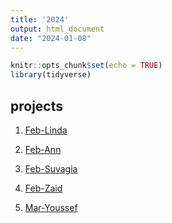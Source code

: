 ```yaml
---
title: '2024'
output: html_document
date: "2024-01-08"
---
```

```r
knitr::opts_chunk$set(echo = TRUE)
library(tidyverse)
```

## projects

1. [Feb-Linda](2024_0201_Linda.html)

2. [Feb-Ann](2024_0202_Ann.html)

3. [Feb-Suvagia](2024_0203_Suvagia.html)

4. [Feb-Zaid](2024_0204_Zaid.html)

5. [Mar-Youssef](2024_0301_Youssef.html)